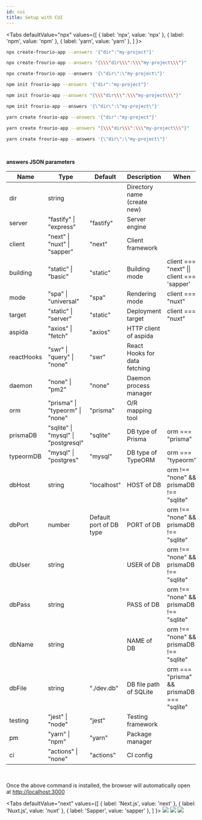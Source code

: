 ```yaml
---
id: cui
title: Setup with CUI
---
```



<Tabs
  defaultValue="npx"
  values={[
    { label: 'npx', value: 'npx' },
    { label: 'npm', value: 'npm' },
    { label: 'yarn', value: 'yarn' },
  ]
}>
<TabItem value="npx">

```sh title="Tarminal"
npx create-frourio-app --answers '{"dir":"my-project"}'
```

```sh title="Command prompt"
npx create-frourio-app --answers "{\\\"dir\\\":\\\"my-project\\\"}"
```

```powershell title="PowerShell"
npx create-frourio-app --answers '{\"dir\":\"my-project\"}'
```

</TabItem>
<TabItem value="npm">

```sh title="Tarminal"
npm init frourio-app --answers '{"dir":"my-project"}'
```

```sh title="Command prompt"
npm init frourio-app --answers "{\\\"dir\\\":\\\"my-project\\\"}"
```

```powershell title="PowerShell"
npm init frourio-app --answers '{\"dir\":\"my-project\"}'
```

</TabItem>
<TabItem value="yarn">

```sh title="Tarminal"
yarn create frourio-app --answers '{"dir":"my-project"}'
```

```sh title="Command prompt"
yarn create frourio-app --answers "{\\\"dir\\\":\\\"my-project\\\"}"
```

```powershell title="PowerShell"
yarn create frourio-app --answers '{\"dir\":\"my-project\"}'
```

</TabItem>
</Tabs>

<br />

**answers JSON parameters**

| Name     | Type      | Default     | Description | When |
| -------- | --------- | ---------- | ---------- | ---------- |
| dir | string |  | Directory name (create new) |  |
| server | "fastify" \| "express" | "fastify" | Server engine |  |
| client | "next" \| "nuxt" \| "sapper" | "next" | Client framework |  |
| building | "static" \| "basic" | "static" | Building mode | client === "next" \|\| client === 'sapper' |
| mode | "spa" \| "universal" | "spa" | Rendering mode | client === "nuxt" |
| target | "static" \| "server" | "static" | Deployment target | client === "nuxt" |
| aspida | "axios" \| "fetch" | "axios" | HTTP client of aspida |  |
| reactHooks | "swr" \| "query" \| "none" | "swr" | React Hooks for data fetching |  |
| daemon | "none" \| "pm2" | "none" | Daemon process manager |  |
| orm | "prisma" \| "typeorm" \| "none" | "prisma" | O/R mapping tool |  |
| prismaDB | "sqlite" \| "mysql" \| "postgresql" | "sqlite" | DB type of Prisma | orm === "prisma" |
| typeormDB | "mysql" \| "postgres" | "mysql" | DB type of TypeORM | orm === "typeorm" |
| dbHost | string | "localhost" | HOST of DB | orm !== "none" && prismaDB !== "sqlite" |
| dbPort | number | Default port of DB type | PORT of DB | orm !== "none" && prismaDB !== "sqlite" |
| dbUser | string |  | USER of DB | orm !== "none" && prismaDB !== "sqlite" |
| dbPass | string |  | PASS of DB | orm !== "none" && prismaDB !== "sqlite" |
| dbName | string |  | NAME of DB | orm !== "none" && prismaDB !== "sqlite" |
| dbFile | string | "./dev.db" | DB file path of SQLite | orm === "prisma" && prismaDB === "sqlite" |
| testing | "jest" \| "node" | "jest" | Testing framework |  |
| pm | "yarn" \| "npm" | "yarn" | Package manager |  |
| ci | "actions" \| "none" | "actions" | CI config |  |

<br />

Once the above command is installed, the browser will automatically open at [http://localhost:3000](http://localhost:3000)


<Tabs
  defaultValue="next"
  values={[
    { label: 'Next.js', value: 'next' },
    { label: 'Nuxt.js', value: 'nuxt' },
    { label: 'Sapper', value: 'sapper' },
  ]
}>
<TabItem value="next">
  <BrowserWindow url="http://localhost:3000">
    <img src="/img/nextjs.png" />
  </BrowserWindow>
</TabItem>
<TabItem value="nuxt">
  <BrowserWindow url="http://localhost:3000">
    <img src="/img/nuxtjs.png" />
  </BrowserWindow>
</TabItem>
<TabItem value="sapper">
  <BrowserWindow url="http://localhost:3000">
    <img src="/img/sapper.png" />
  </BrowserWindow>
</TabItem>
</Tabs>